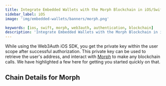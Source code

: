 ```yaml
---
title: Integrate Embedded Wallets with the Morph Blockchain in iOS/Swift Applications
sidebar_label: iOS
image: 'img/embedded-wallets/banners/morph.png'

keywords: [ios, swift, morph, web3auth, authentication, blockchain]
description: 'Integrate Embedded Wallets with the Morph Blockchain in iOS/Swift Applications | Embedded Wallets'
---
```



While using the Web3Auth iOS SDK, you get the private key within the user scope after successful authorization. This private key can be used to retrieve the user's address, and interact with [Morph](https://ethereum.org/) to make any blockchain calls. We have highlighted a few here for getting you started quickly on that.

## Chain Details for Morph

<ChainDetailsMorph />

<EVMInteraction />
